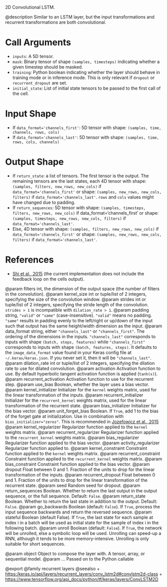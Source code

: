 2D Convolutional LSTM.

@description
Similar to an LSTM layer, but the input transformations
and recurrent transformations are both convolutional.

# Call Arguments
- `inputs`: A 5D tensor.
- `mask`: Binary tensor of shape `(samples, timesteps)` indicating whether a
    given timestep should be masked.
- `training`: Python boolean indicating whether the layer should behave in
    training mode or in inference mode.
    This is only relevant if `dropout` or `recurrent_dropout` are set.
- `initial_state`: List of initial state tensors to be passed to the first
    call of the cell.

# Input Shape
- If `data_format='channels_first'`:
    5D tensor with shape: `(samples, time, channels, rows, cols)`
- If `data_format='channels_last'`:
    5D tensor with shape: `(samples, time, rows, cols, channels)`

# Output Shape
- If `return_state`: a list of tensors. The first tensor is the output.
    The remaining tensors are the last states,
    each 4D tensor with shape: `(samples, filters, new_rows, new_cols)` if
    `data_format='channels_first'`
    or shape: `(samples, new_rows, new_cols, filters)` if
    `data_format='channels_last'`. `rows` and `cols` values might have
    changed due to padding.
- If `return_sequences`: 5D tensor with shape: `(samples, timesteps,
    filters, new_rows, new_cols)` if data_format='channels_first'
    or shape: `(samples, timesteps, new_rows, new_cols, filters)` if
    `data_format='channels_last'`.
- Else, 4D tensor with shape: `(samples, filters, new_rows, new_cols)` if
    `data_format='channels_first'`
    or shape: `(samples, new_rows, new_cols, filters)` if
    `data_format='channels_last'`.

# References
- [Shi et al., 2015](http://arxiv.org/abs/1506.04214v1)
    (the current implementation does not include the feedback loop on the
    cells output).

@param filters int, the dimension of the output space (the number of filters
    in the convolution).
@param kernel_size int or tuple/list of 2 integers, specifying the size of the
    convolution window.
@param strides int or tuple/list of 2 integers, specifying the stride length
    of the convolution. `strides > 1` is incompatible with
    `dilation_rate > 1`.
@param padding string, `"valid"` or `"same"` (case-insensitive).
    `"valid"` means no padding. `"same"` results in padding evenly to
    the left/right or up/down of the input such that output has the same
    height/width dimension as the input.
@param data_format string, either `"channels_last"` or `"channels_first"`.
    The ordering of the dimensions in the inputs. `"channels_last"`
    corresponds to inputs with shape `(batch, steps, features)`
    while `"channels_first"` corresponds to inputs with shape
    `(batch, features, steps)`. It defaults to the `image_data_format`
    value found in your Keras config file at `~/.keras/keras.json`.
    If you never set it, then it will be `"channels_last"`.
@param dilation_rate int or tuple/list of 2 integers, specifying the dilation
    rate to use for dilated convolution.
@param activation Activation function to use. By default hyperbolic tangent
    activation function is applied (`tanh(x)`).
@param recurrent_activation Activation function to use for the recurrent step.
@param use_bias Boolean, whether the layer uses a bias vector.
@param kernel_initializer Initializer for the `kernel` weights matrix,
    used for the linear transformation of the inputs.
@param recurrent_initializer Initializer for the `recurrent_kernel` weights
    matrix, used for the linear transformation of the recurrent state.
@param bias_initializer Initializer for the bias vector.
@param unit_forget_bias Boolean. If `True`, add 1 to the bias of the forget
    gate at initialization.
    Use in combination with `bias_initializer="zeros"`.
    This is recommended in [Jozefowicz et al., 2015](
    http://www.jmlr.org/proceedings/papers/v37/jozefowicz15.pdf)
@param kernel_regularizer Regularizer function applied to the `kernel` weights
    matrix.
@param recurrent_regularizer Regularizer function applied to the
    `recurrent_kernel` weights matrix.
@param bias_regularizer Regularizer function applied to the bias vector.
@param activity_regularizer Regularizer function applied to.
@param kernel_constraint Constraint function applied to the `kernel` weights
    matrix.
@param recurrent_constraint Constraint function applied to the
    `recurrent_kernel` weights matrix.
@param bias_constraint Constraint function applied to the bias vector.
@param dropout Float between 0 and 1. Fraction of the units to drop for the
    linear transformation of the inputs.
@param recurrent_dropout Float between 0 and 1. Fraction of the units to drop
    for the linear transformation of the recurrent state.
@param seed Random seed for dropout.
@param return_sequences Boolean. Whether to return the last output
    in the output sequence, or the full sequence. Default: `False`.
@param return_state Boolean. Whether to return the last state in addition
    to the output. Default: `False`.
@param go_backwards Boolean (default: `False`).
    If `True`, process the input sequence backwards and return the
    reversed sequence.
@param stateful Boolean (default False). If `True`, the last state
    for each sample at index i in a batch will be used as initial
    state for the sample of index i in the following batch.
@param unroll Boolean (default: `False`).
    If `True`, the network will be unrolled,
    else a symbolic loop will be used.
    Unrolling can speed-up a RNN,
    although it tends to be more memory-intensive.
    Unrolling is only suitable for short sequences.

@param object Object to compose the layer with. A tensor, array, or sequential model.
@param ... Passed on to the Python callable

@export
@family recurrent layers
@seealso
+ <https:/keras.io/api/layers/recurrent_layers/conv_lstm2d#convlstm2d-class>
+ <https://www.tensorflow.org/api_docs/python/tf/keras/layers/ConvLSTM2D>
